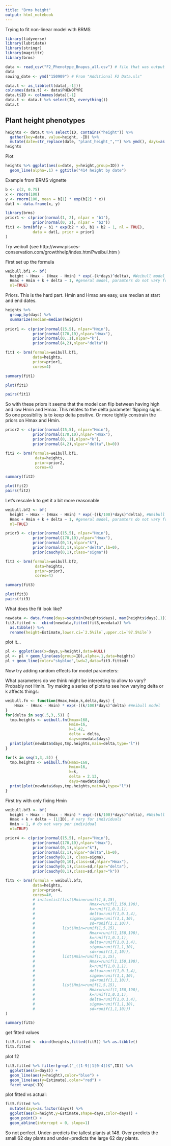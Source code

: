 ```yaml
---
title: "Brms height"
output: html_notebook
---
```


Trying to fit non-linear model with BRMS

```r
library(tidyverse)
library(lubridate)
library(stringr)
library(magrittr)
library(brms)
```

```r
data <- read_csv("F2_Phenotype_Bnapus_all.csv") # file that was output from "Format_Additional_414_data.Rmd"
data
sowing_date <- ymd("150909") # From "Additional F2 Data.xls"
```

```r
data.t <- as_tibble(t(data[,-1]))
colnames(data.t) <- data$PHENOTYPE
data.t$ID <- colnames(data)[-1] 
data.t <- data.t %>% select(ID, everything())
data.t
```

## Plant height phenotypes

```r
heights <- data.t %>% select(ID, contains("height")) %>%
  gather(key=date, value=height, -ID) %>%
  mutate(date=str_replace(date, "plant_height_","") %>% ymd(), days=as.numeric(date-min(date)+1) )
heights
```

Plot
```r
heights %>% ggplot(aes(x=date, y=height,group=ID)) +
  geom_line(alpha=.1) + ggtitle("414 height by date")
```

Example from BRMS vignette
```r
b <- c(2, 0.75)
x <- rnorm(100)
y <- rnorm(100, mean = b[1] * exp(b[2] * x))
dat1 <- data.frame(x, y)
```

```r
library(brms)
prior1 <- c(prior(normal(1, 2), nlpar = "b1"),
            prior(normal(0, 2), nlpar = "b2"))
fit1 <- brm(bf(y ~ b1 * exp(b2 * x), b1 + b2 ~ 1, nl = TRUE),
            data = dat1, prior = prior1
)
```

Try weibull (see http://www.pisces-conservation.com/growthhelp/index.html?weibul.htm ) 

First set up the formula
```r
weibull.bf1 <- bf(
  height ~ Hmax - (Hmax - Hmin) * exp(-(k*days)^delta), #Weibull model
  Hmax + Hmin + k + delta ~ 1, #general model, paramters do not vary for individuals
  nl=TRUE)
```

Priors.  This is the hard part.  Hmin and Hmax are easy, use median at start and end dates.
```r
heights %>% 
  group_by(days) %>%
  summarize(median=median(height))
  
prior1 <- c(prior(normal(15,5), nlpar="Hmin"),
            prior(normal(170,10),nlpar="Hmax"),
            prior(normal(0,.1),nlpar="k"),
            prior(normal(4,2),nlpar="delta"))
```

```r
fit1 <- brm(formula=weibull.bf1,
            data=heights,
            prior=prior1,
            cores=4)
```

```r
summary(fit1)
```

```r
plot(fit1)
```

```r
pairs(fit1)
```

So with these priors it seems that the model can flip between having high and low Hmin and Hmax.  This relates to the delta parameter flipping signs.  So one possibility is to keep delta positive.  Or more tightly constrain the priors on Hmax and Hmin.

```r
prior2 <- c(prior(normal(15,5), nlpar="Hmin"),
            prior(normal(170,10),nlpar="Hmax"),
            prior(normal(0,.1),nlpar="k"),
            prior(normal(4,2),nlpar="delta",lb=0))
```


```r
fit2 <- brm(formula=weibull.bf1,
             data=heights,
             prior=prior2,
             cores=4)
```

```r
summary(fit2)
```

```r
plot(fit2)
pairs(fit2)
```

Let's rescale k to get it a bit more reasonable

```r
weibull.bf2 <- bf(
  height ~ Hmax - (Hmax - Hmin) * exp(-((k/100)*days)^delta), #Weibull model
  Hmax + Hmin + k + delta ~ 1, #general model, paramters do not vary for individuals
  nl=TRUE)

prior3 <- c(prior(normal(15,5), nlpar="Hmin"),
            prior(normal(170,10),nlpar="Hmax"),
            prior(normal(0,1),nlpar="k"),
            prior(normal(2,1),nlpar="delta",lb=0),
            prior(cauchy(0,1),class="sigma"))
```


```r
fit3 <- brm(formula=weibull.bf2,
             data=heights,
             prior=prior3,
             cores=4)
```

```r
summary(fit3)
```

```r
plot(fit3)
pairs(fit3)
```


What does the fit look like?

```r
newdata <- data.frame(days=seq(min(heights$days), max(heights$days),1))
fit3.fitted <-  cbind(newdata,fitted(fit3,newdata)) %>%
  as.tibble() %>%
  rename(height=Estimate,lower.ci=`2.5%ile`,upper.ci=`97.5%ile`)
```

plot it...
```r
pl <- ggplot(aes(x=days,y=height),data=NULL)
pl <- pl + geom_line(aes(group=ID),alpha=.1,data=heights)
pl + geom_line(color="skyblue",lwd=2,data=fit3.fitted)
```

Now try adding random effects for model parameters:

What parameters do we think might be interesting to allow to vary?  Probably not Hmin.  Try making a series of plots to see how varying delta or k affects things:

```r
weibull.fn <- function(Hmax,Hmin,k,delta,days) {
    Hmax - (Hmax - Hmin) * exp(-((k/100)*days)^delta) #Weibull model
}
for(delta in seq(.5,3,.5)) {
  tmp.heights <- weibull.fn(Hmax=168,
                            Hmin=16,
                            k=1.42,
                            delta = delta,
                            days=newdata$days)
  print(plot(newdata$days,tmp.heights,main=delta,type="l"))
}
```

```r
for(k in seq(1,3,.5)) {
  tmp.heights <- weibull.fn(Hmax=168,
                            Hmin=16,
                            k=k,
                            delta = 2.13,
                            days=newdata$days)
  print(plot(newdata$days,tmp.heights,main=k,type="l"))
}
```

First try with only fixing Hmin

```r
weibull.bf3 <- bf(
  height ~ Hmax - (Hmax - Hmin) * exp(-((k/100)*days)^delta), #Weibull model
  Hmax + k + delta ~ (1|ID), # vary for individuals
  Hmin ~ 1, # do not vary per individual
  nl=TRUE)
```

```r
prior4 <- c(prior(normal(15,5), nlpar="Hmin"),
            prior(normal(170,10),nlpar="Hmax"),
            prior(normal(0,1),nlpar="k"),
            prior(normal(2,1),nlpar="delta",lb=0),
            prior(cauchy(0,1), class=sigma),
            prior(cauchy(0,10),class=sd,nlpar="Hmax"),
            prior(cauchy(0,1),class=sd,nlpar="delta"),
            prior(cauchy(0,1),class=sd,nlpar="k"))
```


```r
fit5 <- brm(formula = weibull.bf3,
            data=heights,
            prior=prior4,
            cores=4#,
            # inits=list(list(Hmin=runif(1,5,15),
            #                        Hmax=runif(1,150,190),
            #                        k=runif(1,0.1,1),
            #                        delta=runif(1,0.1,4),
            #                        sigma=runif(1,1,10),
            #                        sd=runif(1,1,10)),
            #            list(Hmin=runif(1,5,15),
            #                        Hmax=runif(1,150,190),
            #                        k=runif(1,0.1,1),
            #                        delta=runif(1,0.1,4),
            #                        sigma=runif(1,1,10),
            #                        sd=runif(1,1,10)),
            #            list(Hmin=runif(1,5,15),
            #                        Hmax=runif(1,150,190),
            #                        k=runif(1,0.1,1),
            #                        delta=runif(1,0.1,4),
            #                        sigma=runif(1,1,10),
            #                        sd=runif(1,1,10)),
            #            list(Hmin=runif(1,5,15),
            #                        Hmax=runif(1,150,190),
            #                        k=runif(1,0.1,1),
            #                        delta=runif(1,0.1,4),
            #                        sigma=runif(1,1,10),
            #                        sd=runif(1,1,10)))
)
```



```r
summary(fit5)
```

get fitted values
```r
fit5.fitted <- cbind(heights,fitted(fit5)) %>% as.tibble()
fit5.fitted
```

plot 12
```r
fit5.fitted %>% filter(grepl("_([1-9]|1[0-4])$",ID)) %>%
  ggplot(aes(x=days)) +
  geom_line(aes(y=height),color="blue") +
  geom_line(aes(y=Estimate),color="red") +
  facet_wrap(~ID)
```

plot fitted vs actual:

```r
fit5.fitted %>%
  mutate(days=as.factor(days)) %>%
  ggplot(aes(x=height,y=Estimate,shape=days,color=days)) +
  geom_point() +
  geom_abline(intercept = 0, slope=1)
```

So not perfect.  Under-predicts the tallest plants at 148.  Over predicts the small 62 day plants and under=predicts the large 62 day plants.

